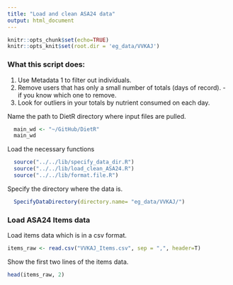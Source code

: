 ```yaml
---
title: "Load and clean ASA24 data"
output: html_document
---
```


```r
knitr::opts_chunk$set(echo=TRUE)
knitr::opts_knit$set(root.dir = 'eg_data/VVKAJ')
```

### What this script does:
1. Use Metadata 1 to filter out individuals.
2. Remove users that has only a small number of totals (days of record). - if you know which one to remove.  
3. Look for outliers in your totals by nutrient consumed on each day.

Name the path to DietR directory where input files are pulled.
```r
  main_wd <- "~/GitHub/DietR"
  main_wd
```

Load the necessary functions
```r
  source("../../lib/specify_data_dir.R")
  source("../../lib/load_clean_ASA24.R")
  source("../../lib/format.file.R")
```

Specify the directory where the data is.
```r
  SpecifyDataDirectory(directory.name= "eg_data/VVKAJ/")
```

<!-- Define the path to items data in main_wd. -->
<!-- ```{r} -->
<!-- items_path <- paste("/eg_data/VVKAJ/VVKAJ_Items.csv", sep="") -->
<!-- print(items_path) -->
<!-- ``` -->

### Load ASA24 Items data
Load items data which is in a csv format.
```r
items_raw <- read.csv("VVKAJ_Items.csv", sep = ",", header=T)
```

Show the first two lines of the items data.
```r
head(items_raw, 2)
```

<!-- Save it as a .txt file. -->

<!-- This will be saved in GitHub/DietR_gh_pages/ directory. -->
<!-- ```{r} -->
<!--   write.table(items_raw, "eg_data/VVKAJ/VVKAJ_Items.txt", sep="\t", row.names=F) -->
<!-- ``` -->

<!-- Special characters such as "'", ",", "%" may interfere correct data loading; thus, we replace them with an underscore "_". -->

<!-- This function can only take .txt files as input. Specify column(s) to be processed in the "columns" argument and the output file name in the outfn argument; "_f" stands for "formatted". -->
<!-- ```{r} -->
<!--   format.file(filename = "eg_data/VVKAJ/VVKAJ_Items.txt", -->
<!--               columns  = "eg_data/VVKAJ/Food_Description", -->
<!--               outfn    = "eg_data/VVKAJ/VVKAJ_Items_f.txt") -->
<!-- ``` -->

<!-- Add SampleID with a desired prefix, and save it as a txt file. SampleIDs are IDs unique to each combination of users and day. -->
<!-- ```{r} -->
<!--   AddSampleIDtoItems(input.fn="eg_data/VVKAJ/VVKAJ_Items_f.txt", user.name="UserName", recall.no="RecallNo", -->
<!--                      prefix="vvkaj.", out.fn="eg_data/VVKAJ/VVKAJ_Items_f_id.txt") -->
<!-- ``` -->

<!-- Load the formatted Items file. -->
<!-- ```{r} -->
<!--   items_f_id <- read.table("eg_data/VVKAJ/VVKAJ_Items_f_id.txt", sep="\t", header=T) -->
<!-- ``` -->

<!-- A combination of the specified prefix and sequential number should be added. -->
<!-- ```{r} -->
<!--   head(items_f_id) -->
<!-- ``` -->

<!-- Ensure your items file has the expected dimensions (number of rows x number of columns, shown as number of obs. and number of variables) in the environment window of R Studio, or you can also check the dimension of items_f by using the dim() function. -->
<!-- ```{r} -->
<!--   dim(items_f_id) -->
<!-- ``` -->

<!-- ### <Optional> Use individuals_to_remove.txt to filter out users marked as Remove = yes. -->
<!-- Load your metadata that has information about which UserName(s) to remove. -->
<!-- ```{r} -->
<!-- ind_to_rm_path <- paste(main_wd, "/eg_data/VVKAJ/individuals_to_remove.txt", sep="") -->
<!-- ind_to_rm <- read.table(ind_to_rm_path, sep="\t", header=T) -->
<!-- ``` -->

<!-- Take a look. Metadata for this purpose (ind_to_rm) has UserName and which one to be removed: -->
<!-- ```{r} -->
<!--   ind_to_rm -->
<!-- ``` -->

<!-- Show which has "yes" in the "Remove" column. -->
<!-- ```{r} -->
<!--   subset(ind_to_rm, Remove == "yes") -->

<!-- ``` -->

<!-- Remove the specified individuals. -->
<!-- The output will be saved as a text file with the specified name. -->
<!-- This assumes the usernames are in UserName column, and will print which user(s) will be removed. -->
<!-- ```{r} -->
<!--   RemoveRows(data=items_f_id, metadata.file= ind_to_rm, -->
<!--              output.name= "VVKAJ_Items_f_id_s.txt") -->
<!-- ``` -->

<!-- Load the output for further processing. -->
<!-- ```{r} -->
<!--   items_f_id_s <- read.table("VVKAJ_Items_f_id_s.txt", header=T, sep="\t") -->
<!-- ``` -->

<!-- Show unique usernames in items_f_id_s and confirm "VVKAJ116" has been removed. -->
<!-- ```{r} -->
<!--   unique(items_f_id_s$UserName) -->
<!-- ``` -->


